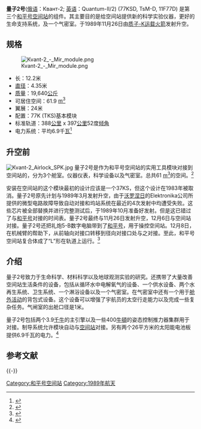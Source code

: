 '''量子2号'''([[俄语|俄语]]：Квант-2; [[英语|英语]]：Quantum-II/2) (77KSD, TsM-D, 11F77D) 是第三个[[和平号空间站|和平号空间站]]的组件。其主要目的是给空间站提供新的科学实验仪器，更好的生命支持系统，及一个气密室。于1989年11月26日由[[质子-K运载火箭|质子-K运载火箭]]发射升空。

== 规格 ==
[[File:Kvant-2_-_Mir_module.png|thumb]]
* 长：12.2米
* [[直径|直径]]：4.35米
* [[质量|质量]]：19,640[[公斤|公斤]]
* 可居住空间：61.9 [[立方米|m<sup>3</sup>]]
* 翼展：24米
* 配置：77K (TKS)基本模块
* 标准轨道：388[[公里|公里]] x 397[[公里|公里]]52度[[倾角|倾角]]
* 电力系统：平均6.9千[[瓦特|瓦]]<ref name="Kvant 2 (77KSD, TsM-D, 11F77D)">{{en}}{{cite web|url=http://space.skyrocket.de/index_frame.htm?http://www.skyrocket.de/space/doc_sdat/kvant-2.htm|title="Kvant 2 (77KSD, TsM-D, 11F77D)"|accessdate=2009-02-09|publisher=Gunter's Space}}</ref>

== 升空前 ==
[[File:Kvant-2_Airlock_SPK.jpg|thumb]]
量子2号是作为和平号空间站的实用工具模块对接到空间站的，分为3个舱室。仪器仪表，科学设备以及气密室。总共61 [[立方米|m<sup>3</sup>]]的空间。<ref name="Kvant-2">{{en}}{{cite web|url=http://www.astronautix.com/craft/kvant2.htm|title="Kvant-2"|accessdate=2009-02-17|publisher=astronautix.com|deadurl=yes|archiveurl=https://web.archive.org/web/20090105055401/http://www.astronautix.com/craft/kvant2.htm|archivedate=2009-01-05}}</ref>

安装在空间站的这个模块最初的设计应该是一个37KS，但这个设计在1983年被取消。量子2号原先计划与1989年3月发射升空，由于[[沃罗涅日|沃罗涅日]]的Elektronika公司所提供的微型电路故障导致自动对接和坞站系统在最近的4次发射中均遭受失败。这些芯片被全部替换并进行完整测试后，于1989年10月准备好发射。但是这已错过了与[[和平号|和平号]]对接的时间表。量子2号最终与11月26日发射升空，12月6日与空间站对接。量子2号还把礼炮5-B数字电脑带到了[[和平号|和平号]]，用于操控空间站。12月8日，在机械臂的帮助下，从前轴向对接口转移到径向对接口处与之对接。至此，和平号空间站复合体成了“L”形在轨道上运行。<ref name="Kvant-2">{{en}}{{cite web|url=http://www.astronautix.com/craft/kvant2.htm|title="Kvant-2"|accessdate=2009-02-17|publisher=astronautix.com|deadurl=yes|archiveurl=https://web.archive.org/web/20090105055401/http://www.astronautix.com/craft/kvant2.htm|archivedate=2009-01-05}}</ref>

== 介绍 ==
量子2号致力于生命科学、材料科学以及地球观测实验的研究。还携带了大量改善空间站生活条件的设备，包括从循环水中电解氧气的设备、一个供水设备、两个水再生系统、卫生系统、一个淋浴设备以及一个气密室。在气密室中还有一个用于[[舱外活动|舱外活动]]的背包式设备。这个设备可以增强了宇航员的太空行走能力以及完成一些复杂任务。气闸室的出舱口径是1米。

量子2号包括两个3.9[[牛頓_(單位)|千牛]]的主引擎以及一些400[[牛頓_(單位)|牛頓]]的姿态控制推力器集群用于对接。制导系统允许模块自动与[[和平号|空间站]]对接。另有两个26平方米的太阳能电池板提供6.9千瓦的电力。<ref name="Kvant-2">{{en}}{{cite web|url=http://www.astronautix.com/craft/kvant2.htm|title="Kvant-2"|accessdate=2009-02-17|publisher=astronautix.com|deadurl=yes|archiveurl=https://web.archive.org/web/20090105055401/http://www.astronautix.com/craft/kvant2.htm|archivedate=2009-01-05}}</ref>

== 参考文献 ==
{{Reflist|2}}

{{-}}
{{和平号模块}}

[[Category:和平号空间站|Category:和平号空间站]]
[[Category:1989年航天|Category:1989年航天]]